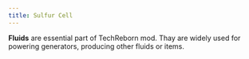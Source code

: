 ```yaml
---
title: Sulfur Cell
---
```


<ItemImage file="sulfur_cell" alt="Sulfur Cell" size="200" />


**Fluids** are essential part of TechReborn mod. Thay are widely used for powering generators, producing other fluids or items.
